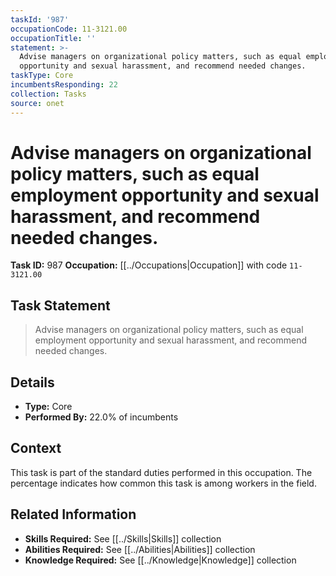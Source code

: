 ```yaml
---
taskId: '987'
occupationCode: 11-3121.00
occupationTitle: ''
statement: >-
  Advise managers on organizational policy matters, such as equal employment
  opportunity and sexual harassment, and recommend needed changes.
taskType: Core
incumbentsResponding: 22
collection: Tasks
source: onet
---
```

# Advise managers on organizational policy matters, such as equal employment opportunity and sexual harassment, and recommend needed changes.

**Task ID:** 987
**Occupation:** [[../Occupations|Occupation]] with code `11-3121.00`

## Task Statement

> Advise managers on organizational policy matters, such as equal employment opportunity and sexual harassment, and recommend needed changes.

## Details

- **Type:** Core
- **Performed By:** 22.0% of incumbents

## Context

This task is part of the standard duties performed in this occupation. The percentage indicates how common this task is among workers in the field.

## Related Information

- **Skills Required:** See [[../Skills|Skills]] collection
- **Abilities Required:** See [[../Abilities|Abilities]] collection
- **Knowledge Required:** See [[../Knowledge|Knowledge]] collection

